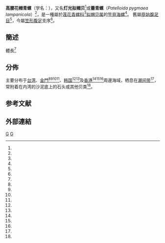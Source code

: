 {{Speciesbox 
| taxon = Patelloida conulus
| binomial_authority = （Dunker, 1861）<ref name="shell_3072"/>
| synonyms_ref = <ref name="WoRMS_456630" /><ref name="shelldoc_100368" />
| synonyms=
* ''Patelloida pygmaea'' forma ''conulus'' （Dunker, 1861）<ref name="shell_3072"/>
* ''Patelloida lampanicola'' Habe, 1944<ref name="WoRMS_510013" />
* ''Patelloida pygmaea lampanicola'' Habe, 1944<ref name="shell_64"/>
* ''Chiazacmaea pygmaea lampanicola'' (Habe)<ref name="shell_5710" />
}}

'''高腰花帽青螺'''（学名：{{lang|la|'''''Patelloida conulus'''''}}），又名'''灯光拟帽贝'''<ref name="shell_5710" />或'''蕾青螺'''（''Patelloida pygmaea lampanicola''）<ref name="shell_64"/>，是一種屬於[[莲花青螺科|莲花青螺科]]<ref name="Nakano 2007" />[[拟帽贝属|拟帽贝属]]的[[笠貝|笠貝]][[海螺|海螺]]<ref name="WoRMS_456630" />。
舊屬[[原始腹足目|原始腹足目]]<ref name="shell_3072" />，今屬[[笠形腹足亞綱|笠形腹足]]支序<ref name="WoRMS_456630" />。

==簡述==
體長{{convert|4.9|mm}}<ref name="shell_3072" />

==分佈==
主要分布于[[台湾|台湾]]、[[金門|金門]]<ref name="shell_3072" /><ref name="shell_64"/><ref name="shelldoc_100368" /><ref name="shelldoc_320090220003" />、[[韩国|韩国]]<ref name="shell_3072" /><ref name="shelldoc_720090224017" />及[[香港|香港]]<ref name="WoRMS_456630" /><ref name="Christiaens 1980" /><ref name="Christiaens 1982" />周邊海域，栖息在[[潮间带|潮间带]]<ref name="shell_5710" />，常附着在内湾的沙泥底上的石头或其他贝类<ref name="shell_3072" />。

==参考文献==
{{reflist |refs=
<ref name="Christiaens 1980">{{cite journal
 |last=Christiaens |first=J. 
 |year=1980
 |title=The limpets of Hong Kong with descriptions of seven new species and subspecies
 |last-editor1=Morton |first-editor1=B.
 |journal=Proceedings of the First International Workshop on the Malacofauna of Hong Kong and Southern China
 |location=[[香港|Hong Kong]]
 |page=77 
 |language=en }}</ref>
<ref name="Christiaens 1982">{{cite journal
 |last=Christiaens |first=J. 
 |year=1982
 |title=Supplementary notes on Hong Kong Limpets
 |last-editor1=Morton |first-editor1=B.
 |journal=Proceedings of the first international marine biological workshop: The marine flora and fauna of Hong Kong and southern China
 |publisher=Hong Kong University Press
 |location=[[香港|Hong Kong]]
 |volume=1 |pages=459-468
 |language=en }}</ref>
<ref name="Nakano 2007">{{cite journal|url=http://academic.oup.com/mollus/article/73/1/79/2939649/Worldwide-phylogeography-of-limpets-of-the-order|pages=79–99|title=Worldwide phylogeography of limpets of the order Patellogastropoda: molecular, morphological and palaeontological evidence|journal=Journal of Molluscan Studies|volume=73|issue=1|date=2007-02-01|issn=0260-1230|language=en|accessdate=2018-04-02|doi=10.1093/mollus/eym001|author=Tomoyuki Nakano, Tomowo Ozawa}}</ref>
<ref name="shell_64">{{cite web
 |url=http://shell.sinica.edu.tw/chinese/shellpic_T.php?science_no=64
 |title=国际贝库：蕾青螺 Patelloida pygmaea lampanicola
 |publisher=台湾贝类资料库
 |accessdate=2017-03-01
 |language=zh-hant }}</ref>
<ref name="shell_3072">{{cite web
 |url=http://shell.sinica.edu.tw/chinese/shellbase_detail.php?science_no=3072
 |title=国际贝库：高腰花帽青螺
 |publisher=台湾贝类资料库
 |accessdate=2009-08-11
 |language=zh-hant }}</ref>
<ref name="shell_5710">{{cite web
 |url=http://shell.sinica.edu.tw/chinese/shellbase_detail.php?science_no=5710
 |title=国际贝库：灯光拟帽贝
 |publisher=台湾贝类资料库
 |accessdate=2009-08-11
 |language=zh-hant }}</ref>
<ref name="shelldoc_100368">{{shelldoc_100368}}</ref>
<ref name="shelldoc_320090220003">{{shelldoc_320090220003}}</ref>
<ref name="shelldoc_720090224017">{{shelldoc_720090224017}}</ref>
<ref name="WoRMS_456630">{{cite WoRMS
 |id=456630  |author=WoRMS
 |last2=Tran |first2=Bastien
 |editor=Bouchet, Philippe
 |db= MolluscaBase
 |title=''Patelloida conulus'' (Dunker, 1861)
 |date=2011-06-29 |accessdate=2017-01-06 }}</ref>
<ref name="WoRMS_510013">{{cite WoRMS
 |id=510013  |author=WoRMS
 |last1=Rosenberg |first1=Gary
 |last2=Tran |first2=Bastien
 |db=MolluscaBase
 |title=''Patelloida lampanicola'' Habe, 1944 
 |date=2012-06-05 |accessdate=2017-03-01 }}</ref>
}}

==外部連結==
{{commonscat|Patelloida conulus}}

{{taxonbar}}
[[Category:拟帽贝属|G]]
[[Category:_1861年描述的动物|G]]